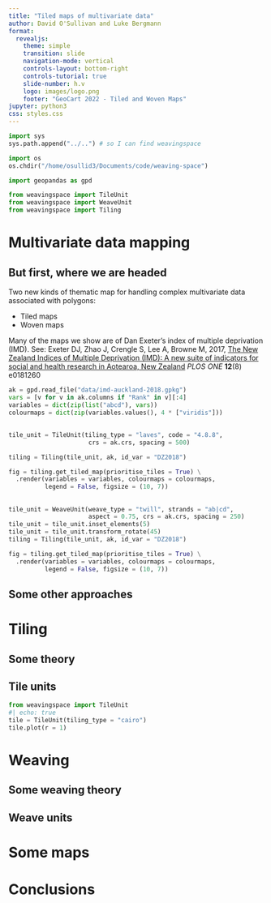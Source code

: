```yaml
---
title: "Tiled maps of multivariate data"
author: David O'Sullivan and Luke Bergmann
format: 
  revealjs:
    theme: simple
    transition: slide
    navigation-mode: vertical
    controls-layout: bottom-right
    controls-tutorial: true
    slide-number: h.v
    logo: images/logo.png
    footer: "GeoCart 2022 - Tiled and Woven Maps"
jupyter: python3
css: styles.css
---
```


```python
import sys
sys.path.append("../..") # so I can find weavingspace

import os
os.chdir("/home/osullid3/Documents/code/weaving-space")

import geopandas as gpd

from weavingspace import TileUnit
from weavingspace import WeaveUnit
from weavingspace import Tiling
```

# Multivariate data mapping

## But first, where we are headed
Two new kinds of thematic map for handling complex multivariate data associated with polygons:

+ Tiled maps
+ Woven maps

::: aside
Many of the maps we show are of Dan Exeter's index of multiple deprivation (IMD). See: Exeter DJ, Zhao J, Crengle S, Lee A, Browne M, 2017, [The New Zealand Indices of Multiple Deprivation (IMD): A new suite of indicators for social and health research in Aotearoa, New Zealand](https://dx.plos.org/10.1371/journal.pone.0181260) _PLOS ONE_ **12**(8) e0181260
:::

```python
ak = gpd.read_file("data/imd-auckland-2018.gpkg")
vars = [v for v in ak.columns if "Rank" in v][:4]
variables = dict(zip(list("abcd"), vars))
colourmaps = dict(zip(variables.values(), 4 * ["viridis"]))
```

## {transition="slide-in none-out"}

```python
tile_unit = TileUnit(tiling_type = "laves", code = "4.8.8",
                      crs = ak.crs, spacing = 500)

tiling = Tiling(tile_unit, ak, id_var = "DZ2018")

fig = tiling.get_tiled_map(prioritise_tiles = True) \
  .render(variables = variables, colourmaps = colourmaps,
          legend = False, figsize = (10, 7))
```

## {transition="none-in slide-out"}

```python
tile_unit = WeaveUnit(weave_type = "twill", strands = "ab|cd",
                      aspect = 0.75, crs = ak.crs, spacing = 250)
tile_unit = tile_unit.inset_elements(5)
tile_unit = tile_unit.transform_rotate(45)
tiling = Tiling(tile_unit, ak, id_var = "DZ2018")

fig = tiling.get_tiled_map(prioritise_tiles = True) \
  .render(variables = variables, colourmaps = colourmaps,
          legend = False, figsize = (10, 7))
```

## Some other approaches

# Tiling

## Some theory

## Tile units

```python
from weavingspace import TileUnit
#| echo: true
tile = TileUnit(tiling_type = "cairo")
tile.plot(r = 1)
```

# Weaving

## Some weaving theory

## Weave units

# Some maps

# Conclusions
